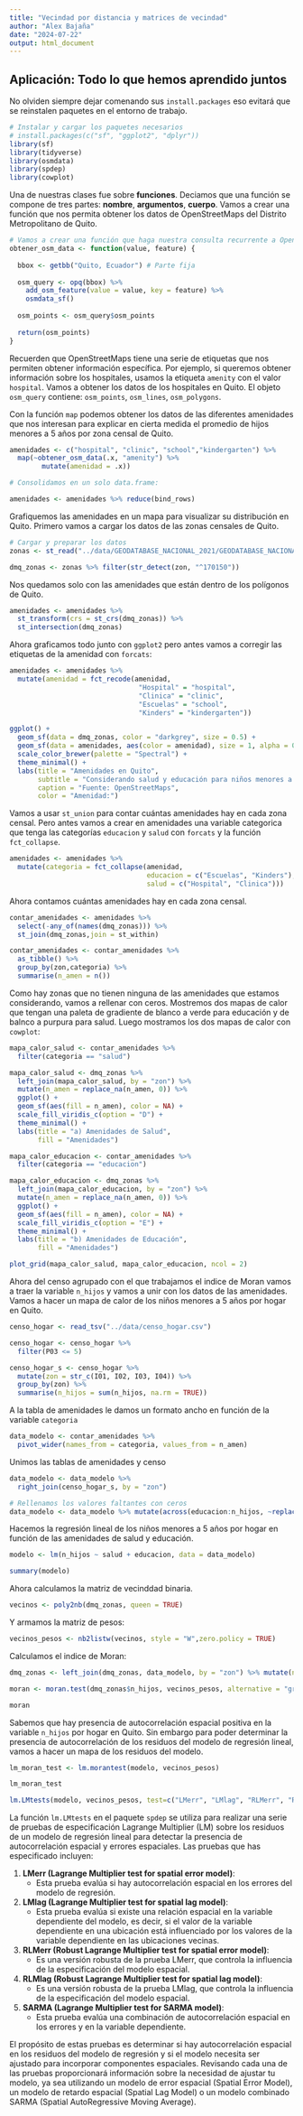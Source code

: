 ```yaml
---
title: "Vecindad por distancia y matrices de vecindad"
author: "Alex Bajaña"
date: "2024-07-22"
output: html_document
---
```





## Aplicación: Todo lo que hemos aprendido juntos

No olviden siempre dejar comenando sus `install.packages` eso evitará que se reinstalen paquetes en el entorno de trabajo.

```r
# Instalar y cargar los paquetes necesarios
# install.packages(c("sf", "ggplot2", "dplyr"))
library(sf)
library(tidyverse)
library(osmdata)
library(spdep)
library(cowplot)

```

Una de nuestras clases fue sobre **funciones**. Deciamos que una función se compone de tres partes: **nombre**, **argumentos**, **cuerpo**. Vamos a crear una función que nos permita obtener los datos de OpenStreetMaps del Distrito Metropolitano de Quito.

```r
# Vamos a crear una función que haga nuestra consulta recurrente a OpenStreetMaps
obtener_osm_data <- function(value, feature) {
  
  bbox <- getbb("Quito, Ecuador") # Parte fija
  
  osm_query <- opq(bbox) %>%
    add_osm_feature(value = value, key = feature) %>% 
    osmdata_sf()
  
  osm_points <- osm_query$osm_points
  
  return(osm_points)
}

```

Recuerden que OpenStreetMaps tiene una serie de etiquetas que nos permiten obtener información específica. Por ejemplo, si queremos obtener información sobre los hospitales, usamos la etiqueta `amenity` con el valor `hospital`. Vamos a obtener los datos de los hospitales en Quito. El objeto `osm_query` contiene: `osm_points`, `osm_lines`, `osm_polygons`. 

Con la función `map` podemos obtener los datos de las diferentes amenidades que nos interesan para explicar en cierta medida el promedio de hijos menores a 5 años por zona censal de Quito.

```r

amenidades <- c("hospital", "clinic", "school","kindergarten") %>% 
  map(~obtener_osm_data(.x, "amenity") %>% 
        mutate(amenidad = .x))

# Consolidamos en un solo data.frame:

amenidades <- amenidades %>% reduce(bind_rows)

```

Grafiquemos las amenidades en un mapa para visualizar su distribución en Quito. Primero vamos a cargar los datos de las zonas censales de Quito.

```r
# Cargar y preparar los datos
zonas <- st_read("../data/GEODATABASE_NACIONAL_2021/GEODATABASE_NACIONAL_2021.gdb/", layer = "zon_a")

dmq_zonas <- zonas %>% filter(str_detect(zon, "^170150"))

```

Nos quedamos solo con las amenidades que están dentro de los polígonos de Quito.

```r
amenidades <- amenidades %>% 
  st_transform(crs = st_crs(dmq_zonas)) %>% 
  st_intersection(dmq_zonas)
```
Ahora graficamos todo junto con `ggplot2` pero antes vamos a corregir las etiquetas de la amenidad con `forcats`:

```r
amenidades <- amenidades %>% 
  mutate(amenidad = fct_recode(amenidad,
                                "Hospital" = "hospital",
                                "Clinica" = "clinic",
                                "Escuelas" = "school",
                                "Kinders" = "kindergarten"))
```


```r

ggplot() +
  geom_sf(data = dmq_zonas, color = "darkgrey", size = 0.5) +
  geom_sf(data = amenidades, aes(color = amenidad), size = 1, alpha = 0.6) +
  scale_color_brewer(palette = "Spectral") +
  theme_minimal() +
  labs(title = "Amenidades en Quito",
       subtitle = "Considerando salud y educación para niños menores a 5 años",
       caption = "Fuente: OpenStreetMaps",
       color = "Amenidad:") 
```

Vamos a usar `st_union` para contar cuántas amenidades hay en cada zona censal. Pero antes vamos a crear en amenidades una variable categorica que tenga las categorías `educacion` y `salud` con `forcats` y la función `fct_collapse`.

```r
amenidades <- amenidades %>% 
  mutate(categoria = fct_collapse(amenidad,
                                  educacion = c("Escuelas", "Kinders"),
                                  salud = c("Hospital", "Clinica")))
```

Ahora contamos cuántas amenidades hay en cada zona censal.

```r

contar_amenidades <- amenidades %>% 
  select(-any_of(names(dmq_zonas))) %>%
  st_join(dmq_zonas,join = st_within) 

contar_amenidades <- contar_amenidades %>% 
  as_tibble() %>% 
  group_by(zon,categoria) %>%
  summarise(n_amen = n())
```

Como hay zonas que no tienen ninguna de las amenidades que estamos considerando, vamos a rellenar con ceros. Mostremos dos mapas de calor que tengan una paleta de gradiente de blanco a verde para educación y de balnco a purpura para salud.
Luego mostramos los dos mapas de calor con `cowplot`:

```r

mapa_calor_salud <- contar_amenidades %>%
  filter(categoria == "salud")

mapa_calor_salud <- dmq_zonas %>% 
  left_join(mapa_calor_salud, by = "zon") %>%
  mutate(n_amen = replace_na(n_amen, 0)) %>% 
  ggplot() +
  geom_sf(aes(fill = n_amen), color = NA) +
  scale_fill_viridis_c(option = "D") +
  theme_minimal() +
  labs(title = "a) Amenidades de Salud",
       fill = "Amenidades") 

mapa_calor_educacion <- contar_amenidades %>%
  filter(categoria == "educacion")

mapa_calor_educacion <- dmq_zonas %>%
  left_join(mapa_calor_educacion, by = "zon") %>%
  mutate(n_amen = replace_na(n_amen, 0)) %>% 
  ggplot() +
  geom_sf(aes(fill = n_amen), color = NA) +
  scale_fill_viridis_c(option = "E") +
  theme_minimal() +
  labs(title = "b) Amenidades de Educación",
       fill = "Amenidades") 

plot_grid(mapa_calor_salud, mapa_calor_educacion, ncol = 2)
```

Ahora del censo agrupado con el que trabajamos el indice de Moran vamos a traer la variable `n_hijos` y vamos a unir con los datos de las amenidades. Vamos a hacer un mapa de calor de los niños menores a 5 años por hogar en Quito.

```r
censo_hogar <- read_tsv("../data/censo_hogar.csv")

censo_hogar <- censo_hogar %>% 
  filter(P03 <= 5)

censo_hogar_s <- censo_hogar %>% 
  mutate(zon = str_c(I01, I02, I03, I04)) %>% 
  group_by(zon) %>%
  summarise(n_hijos = sum(n_hijos, na.rm = TRUE)) 
```

A la tabla de amenidades le damos un formato ancho en función de la variable `categoria`

```r
data_modelo <- contar_amenidades %>% 
  pivot_wider(names_from = categoria, values_from = n_amen)
```

Unimos las tablas de amenidades y censo

```r
data_modelo <- data_modelo %>% 
  right_join(censo_hogar_s, by = "zon")
```


```r
# Rellenamos los valores faltantes con ceros
data_modelo <- data_modelo %>% mutate(across(educacion:n_hijos, ~replace_na(.x, 0)))
```


Hacemos la regresión lineal de los niños menores a 5 años por hogar en función de las amenidades de salud y educación.

```r
modelo <- lm(n_hijos ~ salud + educacion, data = data_modelo)

summary(modelo)
```
Ahora calculamos la matriz de vecinddad binaria.

```r
vecinos <- poly2nb(dmq_zonas, queen = TRUE)
```

Y armamos la matriz de pesos:

```r
vecinos_pesos <- nb2listw(vecinos, style = "W",zero.policy = TRUE)
```

Calculamos el indice de Moran:

```r

dmq_zonas <- left_join(dmq_zonas, data_modelo, by = "zon") %>% mutate(n_hijos = replace_na(n_hijos, 0))

moran <- moran.test(dmq_zonas$n_hijos, vecinos_pesos, alternative = "greater")

moran
```

Sabemos que hay presencia de autocorrelación espacial positiva en la variable `n_hijos` por hogar en Quito. Sin embargo para poder determinar la presencia de autocorrelación de los residuos del modelo de regresión lineal, vamos a hacer un mapa de los residuos del modelo.

```r
lm_moran_test <- lm.morantest(modelo, vecinos_pesos)

lm_moran_test

lm.LMtests(modelo, vecinos_pesos, test=c("LMerr", "LMlag", "RLMerr", "RLMlag", "SARMA"))

```

La función `lm.LMtests` en el paquete `spdep` se utiliza para realizar una serie de pruebas de especificación Lagrange Multiplier (LM) sobre los residuos de un modelo de regresión lineal para detectar la presencia de autocorrelación espacial y errores espaciales. Las pruebas que has especificado incluyen:

1. **LMerr (Lagrange Multiplier test for spatial error model)**:
   - Esta prueba evalúa si hay autocorrelación espacial en los errores del modelo de regresión.
   
2. **LMlag (Lagrange Multiplier test for spatial lag model)**:
   - Esta prueba evalúa si existe una relación espacial en la variable dependiente del modelo, es decir, si el valor de la variable dependiente en una ubicación está influenciado por los valores de la variable dependiente en las ubicaciones vecinas.

3. **RLMerr (Robust Lagrange Multiplier test for spatial error model)**:
   - Es una versión robusta de la prueba LMerr, que controla la influencia de la especificación del modelo espacial.

4. **RLMlag (Robust Lagrange Multiplier test for spatial lag model)**:
   - Es una versión robusta de la prueba LMlag, que controla la influencia de la especificación del modelo espacial.

5. **SARMA (Lagrange Multiplier test for SARMA model)**:
   - Esta prueba evalúa una combinación de autocorrelación espacial en los errores y en la variable dependiente.

El propósito de estas pruebas es determinar si hay autocorrelación espacial en los residuos del modelo de regresión y si el modelo necesita ser ajustado para incorporar componentes espaciales. Revisando cada una de las pruebas proporcionará información sobre la necesidad de ajustar tu modelo, ya sea utilizando un modelo de error espacial (Spatial Error Model), un modelo de retardo espacial (Spatial Lag Model) o un modelo combinado SARMA (Spatial AutoRegressive Moving Average).

![]()
